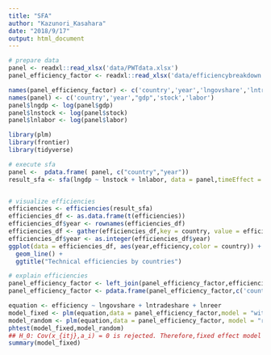 ```yaml
---
title: "SFA"
author: "Kazunori_Kasahara"
date: "2018/9/17"
output: html_document
---
```


```r
# prepare data
panel <- readxl::read_xlsx('data/PWTdata.xlsx')
panel_efficiency_factor <- readxl::read_xlsx('data/efficiencybreakdown.xlsx')

names(panel_efficiency_factor) <- c('country','year','lngovshare','lntradeshare','lnreer')
names(panel) <- c('country','year',"gdp",'stock','labor')
panel$lngdp <- log(panel$gdp)
panel$lnstock <- log(panel$stock)
panel$lnlabor <- log(panel$labor)

library(plm)
library(frontier)
library(tidyverse)
```

```r
# execute sfa
panel <-  pdata.frame( panel, c("country","year"))
result_sfa <- sfa(lngdp ~ lnstock + lnlabor, data = panel,timeEffect = TRUE)


# visualize efficiencies
efficiencies <- efficiencies(result_sfa)
efficiencies_df <- as.data.frame(t(efficiencies))
efficiencies_df$year <- rownames(efficiencies_df)
efficiencies_df <- gather(efficiencies_df,key = country, value = efficiency, -year)
efficiencies_df$year <- as.integer(efficiencies_df$year)
ggplot(data = efficiencies_df, aes(year,efficiency,color = country)) + 
  geom_line() + 
  ggtitle("Technical efficiencies by countries")
```

```r
# explain efficiencies
panel_efficiency_factor <- left_join(panel_efficiency_factor,efficiencies_df,by = c('year','country'))
panel_efficiency_factor <- pdata.frame(panel_efficiency_factor,c('country','year'))

equation <- efficiency ~ lngovshare + lntradeshare + lnreer
model_fixed <- plm(equation,data = panel_efficiency_factor,model = "within",effect = "time")
model_random <- plm(equation,data = panel_efficiency_factor, model = "random",effect = "time")
phtest(model_fixed,model_random)
## H_0: Cov(x_{itj},a_i) = 0 is rejected. Therefore,fixed effect model would be more efficient.
summary(model_fixed)

```

